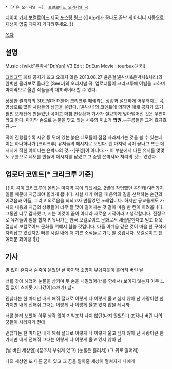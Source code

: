  * [시유 오리지널 곡], [[보컬로이드 오리지널 곡]]

{{{#!html
<iframe width="720" height="438" src="//www.youtube.com/embed/cHU7UjkNQ9Y" frameborder="0" allowfullscreen></iframe>
}}}
[http://cafe.naver.com/vocaloidempire/2511 네이버 카페 보컬로이드 제국 포스팅 링크]
{{|※노래가 끝나도 끝난 게 아니니 자동으로 재생이 멈출 때까지 기다려주세요.|}}

[[목차]]
== 설명 ==
Music : [wiki:"윤박사"Dr.Yun]
V3 Edit : Dr.Eun
Movie : tourbux(처리)

[[크리크루]] 폐쇄 공지가 뜨고 오래지 않은 2013.08.27 윤은철(윤박사&은박사&처리)의 완벽한 콜라보로 올라온 [SeeU]의 오리지널 곡.
업로더들이 크리크루에 이별을 고하며 마지막으로 올린 작품들의 대표격이라 할 수 있다.

상당한 퀼리티의 3D모델과 더불어 크리크루 폐쇄라는 상황과 절묘하게 어우러지는 곡, 영상으로 많은 사람들의 심금을 울렸다. [윤박사]의 코멘트에 의하면 폐쇄 공지가 뜨기 훨씬 오래전에 만들었던 곡이고 마침 현상황과 가사가 절묘하게 맞아떨어진 것은 우연이라고 한다. 마지막 손으로 눈물을 닦고 짓는 시유의 미소가 '''압권.'''--구름들은 그저 흐규흐규..--

곡이 진행될수록 시유 등 뒤에 있는 붉은 네모들이 점점 사라져가는 것을 볼 수 있는데 이는 하나하나가 [크리크루] 유저들의 메시지로 보인다. 맨 마지막 곡이 끝나고 뜨는 메시지에 적힌 아이디는 은박사의 것.--[꾸엠]이 아니다.-- 이 부분에서 다른 유저들 몇몇도 구름으로 네모를 만들어 메시지를 남겼고 그 중엔 윤박사와 처리의 것도 있었다.

== 업로더 코멘트[* 크리크루 기준] ==
{{|이 곡이 크리크루에 올리는 마지막 곡이 되겠네요.
2월에 작업했던 곡인데 여러가지 일들 때문에 지금에야 올리게 됩니다.
사실 제가 어릴 때 음악의 길을 선택하는 순간의 어려움과 아픔, 그리고 외로움을
되뇌고자 만들었던 노래입니다.
하지만 공교롭게도 가사의 내용과 지금의 상황들이 너무 잘 맞아 떨어지는 것 같아
마음 한 켠이 아려옵니다.
그동안 너무 감사했고, 저는 이것이 끝이 아니라 새로운 시작이라고 생각합니다.
진정으로 유저들이 힘을 합쳐 키워나가는 한국 보컬로이드 문화로서 새출발한다고
믿고 더욱 열심히 보컬로이드 문화를 위해서 힘쓸 것입니다.
다들 아쉬움 같은 것이 마음 한 구석에 자리잡고 있겠지만 빠른 시일 내에 
더 기쁜 소식들로 가득 찰 것입니다.
보컬로이드 팬 여러분 화이팅!!|}}
== 가사 ==
말 없이 혼자서
숨죽여 울었던 날
마지막 소망이
부숴지듯이 흩어져 버린 날
 
너를 찾아 헤맸어
눈물을 삼키며
두 손을 내밀었어(너를 향해서)
보이지 않는지
아무 느낌 없이
스치듯 지나갔어(스쳐가)
날~
 
괜찮다는 한 마디만
내게 해줘
절대로 이렇게 나 이렇게
울고 싶지 않아 난
사랑이란 한 가지만
내게 전해줘
그때는 이렇게 나 이렇게
울고 있지 않을 테니까
 
너를 불러 보았어
아무 생각 없이
기억조차 나지 않던(나지 않았던-)
조각나 버린
나의 꿈들이
사라지기 전에
 
괜찮다는 한 마디만
내게 해줘
절대로 이렇게 나 이렇게
울고 싶지 않아 난
사랑이란 한 가지만
내게 전해줘
그때는 이렇게 나 이렇게
울고 있지 않아 난

(날 버린 세상엔)
(꿈조차 부숴져 있고)
(눈물은 흘러서)
(그 위로 떨어져)

나의 세상엔 또 다른
꿈이 있고
그 꿈을 알아줄 세상이
펼쳐지게
나에게
